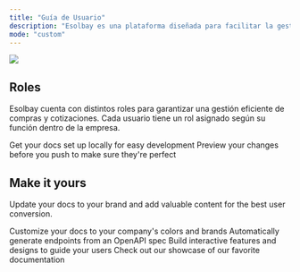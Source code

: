 ```yaml
---
title: "Guía de Usuario"
description: "Esolbay es una plataforma diseñada para facilitar la gestión de cotizaciones y compras entre empresas compradoras y proveedores."
mode: "custom"
---
```


![](/images/LOGOESOLBAY.jpg)

## Roles

Esolbay cuenta con distintos roles para garantizar una gestión eficiente de compras y cotizaciones. Cada usuario tiene un rol asignado según su función dentro de la empresa.

<CardGroup cols={3}>
  <Card title="Administrador" icon="pen-to-square" href="https://mintlify.com/docs/quickstart">
    Get your docs set up locally for easy development
  </Card>

  <Card title="Administrador Comprador" icon="image" href="https://mintlify.com/docs/development">
    Preview your changes before you push to make sure they're perfect
  </Card>

  <Card title="Comprador" icon="sparkles" />

  <Card title="Vendedor" icon="sparkles" />

  <Card title="Administrador Proveedor" icon="sparkles" />

  <Card title="Asistente de Proveedores" icon="sparkles" />

  <Card title="Asistente de Compradores" icon="sparkles" />

  <Card title="Máster" icon="sparkles" />

  <Card title="Auditor" icon="sparkles" />

  <Card title="Aprobador de Remitos" icon="sparkles" />

  <Card title="Aprobador de Factura" icon="sparkles" />

  <Card title="Pagador" icon="sparkles" />

  <Card title="Aprobador de Pago" icon="sparkles" />

  <Card title="Remitente" icon="sparkles" />

  <Card title="Facturador" icon="sparkles" />

  <Card title="Cobrador" icon="sparkles" />

  <Card title="Solicitante" icon="sparkles" />

  <Card title="Supervisor" icon="sparkles" />

  <Card title="Aprobador de Solicitudes" icon="sparkles" />
</CardGroup>

## Make it yours

Update your docs to your brand and add valuable content for the best user conversion.

<CardGroup cols={2}>
  <Card title="Customize Style" icon="palette" href="https://mintlify.com/docs/settings/global">
    Customize your docs to your company's colors and brands
  </Card>

  <Card title="Reference APIs" icon="code" href="https://mintlify.com/docs/api-playground/openapi">
    Automatically generate endpoints from an OpenAPI spec
  </Card>

  <Card title="Add Components" icon="screwdriver-wrench" href="https://mintlify.com/docs/content/components/accordions">
    Build interactive features and designs to guide your users
  </Card>

  <Card title="Get Inspiration" icon="stars" href="https://mintlify.com/customers">
    Check out our showcase of our favorite documentation
  </Card>
</CardGroup>